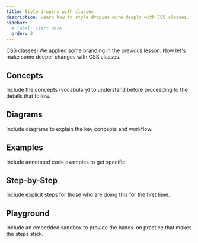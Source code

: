 ```yaml
---
title: Style dropins with classes
description: Learn how to style dropins more deeply with CSS classes.
sidebar:
  # label: Start Here
  order: 3
---
```



CSS classes! We applied some branding in the previous lesson. Now let's make some deeper changes with CSS classes.

## Concepts

Include the concepts (vocabulary) to understand before proceeding to the details that follow.

## Diagrams

Include diagrams to explain the key concepts and workflow.

## Examples

Include annotated code examples to get specific.

## Step-by-Step

Include explicit steps for those who are doing this for the first time.

## Playground

Include an embedded sandbox to provide the hands-on practice that makes the steps stick.

<Playground client:only projectId="stackblitz-starters-nconbd" openFile="index.html,styles.css" />
